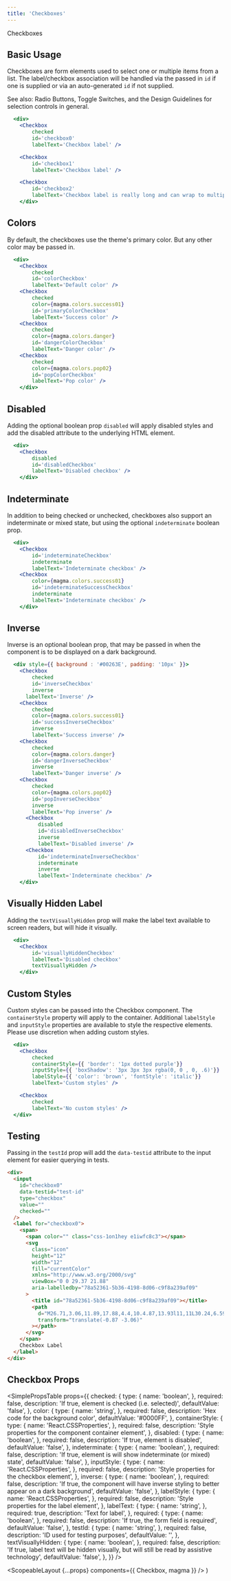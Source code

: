 ```yaml
---
title: 'Checkboxes'
---
```



<DocsHeading to="/design/selection-controls" type="design">
  Checkboxes
</DocsHeading>

## Basic Usage

Checkboxes are form elements used to select one or multiple items from a list. The label/checkbox association will be handled via the passed in `id` if one is supplied or via an auto-generated `id` if not supplied.

See also: <Link to="/api/radio">Radio Buttons</Link>, <Link to="/api/toggle">Toggle Switches</Link>, and the <Link to="/design/selection-controls">Design Guidelines</Link> for selection controls in general.

```.jsx
  <div>
    <Checkbox
        checked
        id='checkbox0'
        labelText='Checkbox label' />

    <Checkbox
        id='checkbox1'
        labelText='Checkbox label' />

    <Checkbox
        id='checkbox2'
        labelText='Checkbox label is really long and can wrap to multiple lines lorem ipsum dolar sit amet is really long and can wrap to multiple lines' />
    </div>
```

## Colors

By default, the checkboxes use the theme's primary color. But any other color may be passed in.

```.jsx
  <div>
    <Checkbox
        checked
        id='colorCheckbox'
        labelText='Default color' />
    <Checkbox
        checked
        color={magma.colors.success01}
        id='primaryColorCheckbox'
        labelText='Success color' />
    <Checkbox
        checked
        color={magma.colors.danger}
        id='dangerColorCheckbox'
        labelText='Danger color' />
    <Checkbox
        checked
        color={magma.colors.pop02}
        id='popColorCheckbox'
        labelText='Pop color' />
    </div>
```

## Disabled

Adding the optional boolean prop `disabled` will apply disabled styles and add the disabled attribute to the underlying HTML element.

```.jsx
  <div>
    <Checkbox
        disabled
        id='disabledCheckbox'
        labelText='Disabled checkbox' />
    </div>
```

## Indeterminate

In addition to being checked or unchecked, checkboxes also support an indeterminate or mixed state, but using the optional `indeterminate` boolean prop.

```.jsx
  <div>
    <Checkbox
        id='indeterminateCheckbox'
        indeterminate
        labelText='Indeterminate checkbox' />
    <Checkbox
        color={magma.colors.success01}
        id='indeterminateSuccessCheckbox'
        indeterminate
        labelText='Indeterminate checkbox' />
    </div>
```

## Inverse

Inverse is an optional boolean prop, that may be passed in when the component is to be displayed on a dark background.

```.jsx
  <div style={{ background : '#00263E', padding: '10px' }}>
    <Checkbox
        checked
        id='inverseCheckbox'
        inverse
      labelText='Inverse' />
    <Checkbox
        checked
        color={magma.colors.success01}
        id='successInverseCheckbox'
        inverse
        labelText='Success inverse' />
    <Checkbox
        checked
        color={magma.colors.danger}
        id='dangerInverseCheckbox'
        inverse
        labelText='Danger inverse' />
    <Checkbox
        checked
        color={magma.colors.pop02}
        id='popInverseCheckbox'
        inverse
        labelText='Pop inverse' />
      <Checkbox
          disabled
          id='disabledInverseCheckbox'
          inverse
          labelText='Disabled inverse' />
      <Checkbox
          id='indeterminateInverseCheckbox'
          indeterminate
          inverse
          labelText='Indeterminate checkbox' />
    </div>
```

## Visually Hidden Label

Adding the `textVisuallyHidden` prop will make the label text available to screen readers, but will hide it visually.

```.jsx
  <div>
    <Checkbox
        id='visuallyHiddenCheckbox'
        labelText='Disabled checkbox'
        textVisuallyHidden />
    </div>
```

## Custom Styles

Custom styles can be passed into the Checkbox component. The `containerStyle` property will apply to the container.
Additional `labelStyle` and `inputStyle` properties are available to style the respective elements. Please use discretion when adding custom styles.

```.jsx
  <div>
    <Checkbox
        checked
        containerStyle={{ 'border': '1px dotted purple'}}
        inputStyle={{ 'boxShadow': '3px 3px 3px rgba(0, 0 , 0, .6)'}}
        labelStyle={{ 'color': 'brown', 'fontStyle': 'italic'}}
        labelText='Custom styles' />

    <Checkbox
        checked
        labelText='No custom styles' />
  </div>
```

## Testing

Passing in the `testId` prop will add the `data-testid` attribute to the input element for easier querying in tests.

```html
<div>
  <input
    id="checkbox0"
    data-testid="test-id"
    type="checkbox"
    value=""
    checked=""
  />
  <label for="checkbox0">
    <span>
      <span color="" class="css-1on1hey e1iwfc8c3"></span>
      <svg
        class="icon"
        height="12"
        width="12"
        fill="currentColor"
        xmlns="http://www.w3.org/2000/svg"
        viewBox="0 0 29.37 21.88"
        aria-labelledby="78a52361-5b36-4198-8d06-c9f8a239af09"
      >
        <title id="78a52361-5b36-4198-8d06-c9f8a239af09"></title>
        <path
          d="M26.71,3.06,11.89,17.88,4.4,10.4.87,13.93l11,11L30.24,6.59Z"
          transform="translate(-0.87 -3.06)"
        ></path>
      </svg>
    </span>
    Checkbox Label
  </label>
</div>
```

## Checkbox Props

<SimplePropsTable
  props={{
    checked: {
      type: {
        name: 'boolean',
      },
      required: false,
      description: 'If true, element is checked (i.e. selected)',
      defaultValue: 'false',
    },
    color: {
      type: {
        name: 'string',
      },
      required: false,
      description: 'Hex code for the background color',
      defaultValue: '#0000FF',
    },
    containerStyle: {
      type: {
        name: 'React.CSSProperties',
      },
      required: false,
      description: 'Style properties for the component container element',
    },
    disabled: {
      type: {
        name: 'boolean',
      },
      required: false,
      description: 'If true, element is disabled',
      defaultValue: 'false',
    },
    indeterminate: {
      type: {
        name: 'boolean',
      },
      required: false,
      description:
        'If true, element is will show indeterminate (or mixed) state',
      defaultValue: 'false',
    },
    inputStyle: {
      type: {
        name: 'React.CSSProperties',
      },
      required: false,
      description: 'Style properties for the checkbox element',
    },
    inverse: {
      type: {
        name: 'boolean',
      },
      required: false,
      description:
        'If true, the component will have inverse styling to better appear on a dark background',
      defaultValue: 'false',
    },
    labelStyle: {
      type: {
        name: 'React.CSSProperties',
      },
      required: false,
      description: 'Style properties for the label element',
    },
    labelText: {
      type: {
        name: 'string',
      },
      required: true,
      description: 'Text for label',
    },
    required: {
      type: {
        name: 'boolean',
      },
      required: false,
      description: 'If true, the form field is required',
      defaultValue: 'false',
    },
    testId: {
      type: {
        name: 'string',
      },
      required: false,
      description: 'ID used for testing purposes',
      defaultValue: '',
    },
    textVisuallyHidden: {
      type: {
        name: 'boolean',
      },
      required: false,
      description:
        'If true, label text will be hidden visually, but will still be read by assistive technology',
      defaultValue: 'false',
    },
  }}
/>

  <ScopeableLayout {...props} components={{ Checkbox, magma }} />
)
